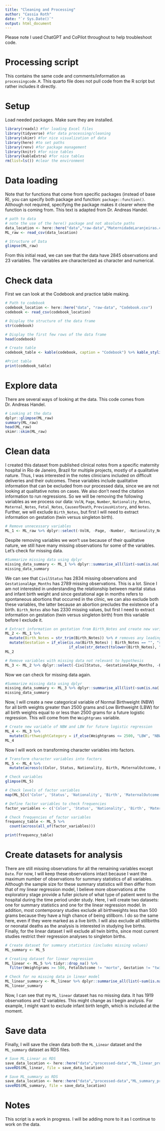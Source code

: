 ```yaml
---
title: "Cleaning and Processing"
author: "Cassia Roth"
date: "`r Sys.Date()`"
output: html_document
---
```


Please note I used ChatGPT and CoPilot throughout to help troubleshoot code.

# Processing script

This contains the same code and comments/information as `processingcode.R`. This quarto file does not pull code from the R script but rather includes it directly.

# Setup

Load needed packages. Make sure they are installed.

```r
library(readxl) #for loading Excel files
library(tidyverse) #for data processing/cleaning
library(skimr) #for nice visualization of data 
library(here) #to set paths
library(renv) #for package management
library(knitr) #for nice tables
library(kableExtra) #for nice tables
rm(list=ls()) #clear the environment
```


# Data loading

Note that for functions that come from specific packages (instead of base R), you can specify both package and function: `package::function()`. Although not required, specifying the package makes it clearer where the function is coming from. This text is adapted from Dr. Andreas Handel.

```r
# path to data
# note the use of the here() package and not absolute paths
data_location <- here::here("data","raw-data","MaternidadeLaranjeiras.csv")
ML_raw <- read_csv(data_location)

# Structure of Data
glimpse(ML_raw)
```

From this initial read, we can see that the data have 2845 observations and 23 variables. The variables are characterized as character and numerical.

# Check data

First we can look at the Codebook and practice table making.
```r
# Path to codebook
codebook_location <- here::here("data", "raw-data", "Codebook.csv")
codebook <- read_csv(codebook_location)

# Display the structure of the data frame
str(codebook)

# Display the first few rows of the data frame
head(codebook)

# Create table
codebook_table <- kable(codebook, caption = "Codebook") %>% kable_styling()

#Print table
print(codebook_table)
```

# Explore data

There are several ways of looking at the data. This code comes from Dr. Andreas Handel.

```r
# Looking at the data
dplyr::glimpse(ML_raw)
summary(ML_raw)
head(ML_raw)
skimr::skim(ML_raw)
```

# Clean data

I created this dataset from published clinical notes from a specific maternity hospital in Rio de Janeiro, Brazil for multiple projects, mostly of a qualitative nature. Thus, I was interested in the notes clinicians included on difficult deliveries and their outcomes. These variables include qualitative information that can be excluded from our processed data, since we are not looking at qualitative notes on cases. We also don't need the citation information to run regressions. So we will be removing the following variables as we process our data: `VolN`, `Page`, `Number`, `Nationality_Notes`, `Maternal_Notes`, `Fetal_Notes`, `CauseofDeath`, `PreviousHistory`, and `Notes`. Further, we will exclude `Birth_Notes`, but first I will need to extract information on gestation (twin versus singleton birth).

```r
# Remove unnecessary variables
ML_1 <- ML_raw %>% dplyr::select(-VolN, -Page, -Number, -Nationality_Notes, -Maternal_Notes, -Fetal_Notes, -CauseofDeath, -PreviousHistory, -Notes)
```

Despite removing variables we won't use because of their qualitative nature, we still have many missing observations for some of the variables. Let's check for missing data.

```r
#Summarize missing data using dplyr
missing_data_summary <- ML_1 %>% dplyr::summarise_all(list(~sum(is.na(.))))
missing_data_summary
```

We can see that `CivilStatus` has 2834 missing observations and `GestationalAge_Months` has 2789 missing observations. This is a lot. Since I am not interested in understanding the relationship between marital status and infant birth weight and since gestational age in months refers to spontaneous abortions that occurred in the clinic, we can also exclude both these variables, the latter because an abortion precludes the existence of a birth. `Birth_Notes` also has 2330 missing values, but first I need to extract information on gestation (twin versus singleton birth) from this variable before I exclude it.

```r
# Extract information on gestation from Birth_Notes and create new variable gestation with singleton and twin births
ML_2 <- ML_1 %>%
  mutate(Birth_Notes = str_trim(Birth_Notes)) %>% # removes any leading or trailing whitespace from Birth_Notes column
  mutate(Gestation = if_else(is.na(Birth_Notes) | Birth_Notes == "", "singleton", # checks if Birth_Notes is NA or empty strings and assigns singleton to Gestation column
                             if_else(str_detect(tolower(Birth_Notes), "gemelar"), "twin", "singleton"))) # checks for gemelar in case-insensitive manner and assigns twin accordingly or singleton otherwise
ML_2

# Remove variables with missing data not relevant to hypothesis
ML_3 <- ML_2 %>% dplyr::select(-CivilStatus, -GestationalAge_Months, -Birth_Notes)
```

Now we can check for missing data again.

```r
#Summarize missing data using dplyr
missing_data_summary <- ML_3 %>% dplyr::summarise_all(list(~sum(is.na(.))))
missing_data_summary
```
Now, I will create a new categorical variable of Normal Birthweight (NBW) for all birth weights greater than 2500 grams and Low Birthweight (LBW) for all birth weights equal to or less than 2500 grams for a future logistic regression. This will come from the `Weightgrams` variable.

```r
# Create new variable of NBW and LBW for future logistic regression
ML_4 <- ML_3 %>%
  mutate(BirthweightCategory = if_else(Weightgrams <= 2500, "LBW", "NBW"))
ML_4
```

Now I will work on transforming character variables into factors.

```r
# Transform character variables into factors
ML_5 <- ML_4 %>%
  mutate(across(c(Color, Status, Nationality, Birth, MaternalOutcome, FetalOutcome, Sex, Gestation, BirthweightCategory), as.factor))

# Check variables
glimpse(ML_5)

# Check levels of factor variables
map(ML_5[c('Color', 'Status', 'Nationality', 'Birth', 'MaternalOutcome', 'FetalOutcome', 'Sex', 'Gestation', 'BirthweightCategory')], levels)

# Define factor variables to check frequencies
factor_variables <- c('Color', 'Status', 'Nationality', 'Birth', 'MaternalOutcome', 'FetalOutcome', 'Sex', 'Gestation', 'BirthweightCategory')

# Check frequencies of factor variables
frequency_table <- ML_5 %>%
  count(across(all_of(factor_variables)))

print(frequency_table)
```

# Create datasets for analysis

There are still missing observations for all the remaining variables except `Date`. For now, I will keep these observations intact because I want the maximum number of observations for summary statistics of all variables. Although the sample size for these summary statistics will then differ from that of my linear regression model, I believe more observations at the exploratory stage provide a fuller picture of what type of patient went to the hospital during the time period under study. Here, I will create two datasets: one for summary statistics and one for the linear regression model. In addition, most contemporary studies exclude all birthweights less than 500 grams because they have a high chance of being stillborn. I do so the same here, even if they were marked as a live birth. I will also exclude all stillbirths or neonatal deaths as the analysis is interested in studying live births. Finally, for the linear dataset I will exclude all twin births, since most current studies restrict their regression analyses to singleton births.

```r
# Create dataset for summary statistics (includes missing values)
ML_summary <- ML_5

# Creating dataset for linear regression
ML_linear <- ML_5 %>% tidyr::drop_na() %>%
  filter(Weightgrams >= 500, FetalOutcome != "morto", Gestation != "twin") # Drop observations of < 500 grams, all non-live births, and all twin births for regression dataset

# Check for no missing data in linear model
ML_linear_summary <- ML_linear %>% dplyr::summarise_all(list(~sum(is.na(.))))
ML_linear_summary
```

Now, I can see that my `ML_linear` dataset has no missing data. It has 1919 observations and 12 variables. This might change as I begin analysis. For example, I might want to exclude infant birth length, which is included at the moment.

# Save data 

Finally, I will save the clean data both the `ML_Linear` dataset and the `ML_summary` dataset as RDS files.

```r
# Save ML_Linear as RDS
save_data_location <- here::here("data","processed-data","ML_linear_processed.rds")
saveRDS(ML_linear, file = save_data_location)

# Save ML_summary as RDS
save_data_location <- here::here("data","processed-data","ML_summary_processed.rds")
saveRDS(ML_summary, file = save_data_location)
```

# Notes

This script is a work in progress. I will be adding more to it as I continue to work on the data. 